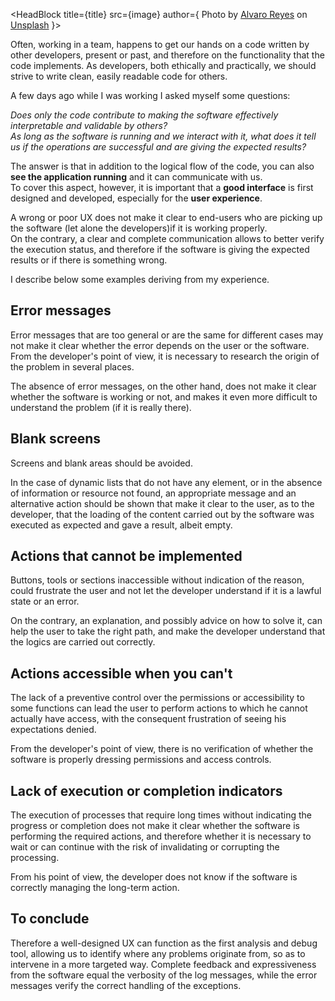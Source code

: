 

<HeadBlock title={title} src={image} author={
  <span>Photo by <a href="https://unsplash.com/@alvarordesign?utm_source=unsplash&amp;utm_medium=referral&amp;utm_content=creditCopyText">Alvaro Reyes</a> on <a href="https://unsplash.com/?utm_source=unsplash&amp;utm_medium=referral&amp;utm_content=creditCopyText">Unsplash</a></span>
}></HeadBlock>

Often, working in a team, happens to get our hands on a code written by other developers,
present or past, and therefore on the functionality that the code implements.
As developers, both ethically and practically, we should strive to write clean, easily readable code for others.

A few days ago while I was working I asked myself some questions:

*Does only the code contribute to making the software effectively interpretable and validable by others?*  
*As long as the software is running and we interact with it, what does it tell us if the operations are successful and are giving the expected results?*

The answer is that in addition to the logical flow of the code, you can also **see the application running** and it can communicate with us.  
To cover this aspect, however, it is important that a **good interface** is first designed and developed, especially for the **user experience**.

A wrong or poor UX does not make it clear to end-users who are picking up the software (let alone the developers)if it is working properly.  
On the contrary, a clear and complete communication allows to better verify the execution status,
and therefore if the software is giving the expected results or if there is something wrong.

I describe below some examples deriving from my experience.


## Error messages

Error messages that are too general or are the same for different cases may not make it clear whether the error depends on the user or the software.
From the developer's point of view, it is necessary to research the origin of the problem in several places.

The absence of error messages, on the other hand, does not make it clear whether the software is working or not,
and makes it even more difficult to understand the problem (if it is really there).


## Blank screens

Screens and blank areas should be avoided.

In the case of dynamic lists that do not have any element, or in the absence of information or resource not found,
an appropriate message and an alternative action should be shown that make it clear to the user, as to the developer,
that the loading of the content carried out by the software was executed as expected and gave a result, albeit empty.


## Actions that cannot be implemented

Buttons, tools or sections inaccessible without indication of the reason, could frustrate the user
and not let the developer understand if it is a lawful state or an error.

On the contrary, an explanation, and possibly advice on how to solve it, can help the user to take the right path,
and make the developer understand that the logics are carried out correctly.


## Actions accessible when you can't

The lack of a preventive control over the permissions or accessibility to some functions
can lead the user to perform actions to which he cannot actually have access,
with the consequent frustration of seeing his expectations denied.

From the developer's point of view, there is no verification of whether the software is properly dressing permissions
and access controls.


## Lack of execution or completion indicators

The execution of processes that require long times without indicating the progress or completion
does not make it clear whether the software is performing the required actions,
and therefore whether it is necessary to wait or can continue with the risk of invalidating or corrupting the processing.

From his point of view, the developer does not know if the software is correctly managing the long-term action.


## To conclude

Therefore a well-designed UX can function as the first analysis and debug tool, allowing us to identify
where any problems originate from, so as to intervene in a more targeted way.
Complete feedback and expressiveness from the software equal the verbosity of the log messages,
while the error messages verify the correct handling of the exceptions.
